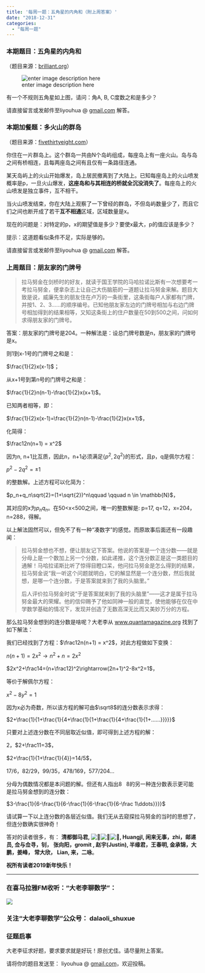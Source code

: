 ```yaml
---
title: '每周一题：五角星的内角和（附上周答案）'
date: "2018-12-31"
categories:
  - "每周一题"
---
```


<h3 id="本期题目：五角星的内角和">本期题目：五角星的内角和</h3>
（题目来源：<a href="http://brilliant.org" data-mce-href="http://brilliant.org">brilliant.org</a>）

![enter image description here](https://ds055uzetaobb.cloudfront.net/image_optimizer/face58ad9c3a7643ee1beffd7bd390637fa671d4.png)

有一个不规则五角星如上图，请问：角A, B, C度数之和是多少？

请直接留言或发邮件至liyouhua @ <a href="http://gmail.com" data-mce-href="http://gmail.com">gmail.com</a> 解答。
<h3 id="本期加餐题：多火山的群岛">本期加餐题：多火山的群岛</h3>
（题目来源：<a href="http://fivethirtyeight.com" data-mce-href="http://fivethirtyeight.com">fivethirtyeight.com</a>）

你住在一片群岛上。这个群岛一共由N个岛屿组成，每座岛上有一座火山。岛与岛之间有桥相连，且每两座岛之间有且仅有一条路径连通。

某天岛屿上的火山开始爆发，岛上居民撤离到了大陆上。已知每座岛上的火山喷发概率是p，一旦火山爆发，**这座岛和与其相连的桥就全沉没消失了**。每座岛上的火山喷发是独立事件，互不相干。

当火山喷发结束，你在大陆上观察了一下曾经的群岛，不但岛屿数量少了，而且它们之间也断开成了若干**互不相通**区域，区域数量是x。

现在的问题是：对特定的p，x的期望值是多少？要使x最大，p的值应该是多少？

提示：这道题看似条件不足，实际是够的。

请直接留言或发邮件至liyouhua @ <a href="http://gmail.com" data-mce-href="http://gmail.com">gmail.com</a> 解答。
<h3 id="上周题目：朋友家的门牌号">上周题目：朋友家的门牌号</h3>
<blockquote>拉马努金在剑桥时的好友，就读于国王学院的马哈拉诺比斯有一次想要考一考拉马努金，便拿杂志上让自己大伤脑筋的一道题让拉马努金来解。题目大致是说，威廉先生的朋友住在卢万的一条街里，这条街每户人家都有门牌，并按1、2、3……的顺序编号。已知他朋友家左边的门牌号相加与右边门牌号相加得到的结果相等，又知这条街上的住户数量在50到500之间，问如何求得朋友家的门牌号。</blockquote>
答案：朋友家的门牌号是204。一种解法是：设总门牌号数是n，朋友家的门牌号是x。

则1到x-1号的门牌号之和是：

$\frac{1}{2}x(x-1)$；

从x+1号到第n号的门牌号之和是：

<span class="katex--inline"><span class="katex"><span class="katex-html" aria-hidden="true"><span class="base"><span class="mclose">$\frac{1}{2}n(n-1)-\frac{1}{2}x(x+1)$</span></span></span></span></span>。

已知两者相等，即：

$\frac{1}{2}x(x-1)=\frac{1}{2}n(n-1)-\frac{1}{2}x(x+1)$，

化简得：

<span class="katex--inline"><span class="katex"><span class="katex-html" aria-hidden="true"><span class="base"><span class="mord"><span class="msupsub"><span class="vlist-t"><span class="vlist-r"><span class="vlist" style="height:.814108em;" data-mce-style="height: .814108em;"><span class="" style="top:-3.063em;margin-right:.05em;" data-mce-style="top: -3.063em; margin-right: .05em;"><span class="sizing reset-size6 size3 mtight"><span class="mord mtight">$\frac12n(n+1) = x^2$</span></span></span></span></span></span></span></span></span></span></span></span>

因为n, n+1比互质，因此n，n+1必须满足$\{p^2, 2q^2\}$的形式，且p，q是佩尔方程：

<span class="katex--inline"><span class="katex"><span class="katex-html" aria-hidden="true"><span class="base"><span class="mord">$p^2-2q^2=\pm 1$</span></span></span></span></span>

的整数解。上述方程可以化简为：

$p_n+q_n\sqrt{2}=(1+\sqrt{2})^n\qquad \qquad n \in \mathbb{N}$，

其对应的x为$p_nq_n$​。在50<x<500之间，唯一的整数解是: p=17, q=12，x=204，n=288，得解。

以上解法固然可以，但免不了有一种“凑数字”的感觉。而原故事后面还有一段趣闻：
<blockquote>拉马努金想也不想，便让朋友记下答案。他说的答案是一个连分数——就是分母上是一个数加上另一个分数，如此递推，这个连分数正是这一类题目的通解！马哈拉诺斯比听了惊得目瞪口呆，他问拉马努金是怎么得到的结果，拉马努金说“我一听这个问题就明白，它的解显然是一个连分数，然后我就想，是哪一个连分数，于是答案就来到了我的头脑里。”

后人评价拉马努金时说“于是答案就来到了我的头脑里”——这才是属于拉马努金最大的荣耀。他的信仰赐予了他如同神一般的直觉，使他能够在仅在中学数学基础的情况下，发现并创造了无数高深无比而又美妙万分的方程。</blockquote>
那么拉马努金想到的连分数是啥呢？大老李从 <a href="http://www.quantamagazine.org" data-mce-href="http://www.quantamagazine.org">www.quantamagazine.org</a> 找到了如下解法：

我们已经找到了方程：$\frac12n(n+1) = x^2$，对此方程做如下变换：

<span class="katex--inline"><span class="katex"><span class="katex-html" aria-hidden="true"><span class="base"><span class="mord"><span class="msupsub"><span class="vlist-t"><span class="vlist-r"><span class="vlist" style="height:.814108em;" data-mce-style="height: .814108em;"><span class="" style="top:-3.063em;margin-right:.05em;" data-mce-style="top: -3.063em; margin-right: .05em;"><span class="sizing reset-size6 size3 mtight"><span class="mord mtight">$n(n+1)=2x^2 \rightarrow n^2+n=2x^2$</span></span></span></span></span></span></span></span></span></span></span></span>

$2x^2+\frac14=(n+\frac12)^2\rightarrow(2n+1)^2-8x^2=1$，

等价于解佩尔方程：

<span class="katex--inline"><span class="katex"><span class="katex-html" aria-hidden="true"><span class="base"><span class="mord">$x^2-8y^2=1$</span></span></span></span></span>

因为x必为奇数，所以该方程的解可由$\sqrt8$的连分数表示求得：

<span class="katex--inline"><span class="katex"><span class="katex-html" aria-hidden="true"><span class="base"><span class="mord"><span class="mfrac"><span class="vlist-t vlist-t2"><span class="vlist-r"><span class="vlist" style="height:.845108em;" data-mce-style="height: .845108em;"><span class="" style="top:-3.394em;" data-mce-style="top: -3.394em;"><span class="sizing reset-size6 size3 mtight"><span class="mord mtight"><span class="mord mtight">$2+\frac{1}{1+\frac{1}{4+\frac{1}{1+\frac{1}{4+\frac{1}{1+......}}}}}$</span></span></span></span></span><span class="vlist-s">​</span></span></span></span></span></span></span></span></span>

只要对上述连分数在不同层取近似值，即可得到上述方程的解：

2，$2+\frac11=3$，

$2+\frac{1}{1+\frac{1}{4}}=14/5$，

17/6，82/29，99/35，478/169，577/204…

分母为偶数情况都是本问题的解。但还有人指出<span class="katex--inline"><span class="katex"><span class="katex-mathml">8\sqrt8</span><span class="katex-html" aria-hidden="true"><span class="base"><span class="mord sqrt"><span class="vlist-t vlist-t2"><span class="vlist-r"><span class="vlist" style="height:.90722em;" data-mce-style="height: .90722em;"><span class="svg-align" style="top:-3em;" data-mce-style="top: -3em;"><span class="mord" style="padding-left:.833em;" data-mce-style="padding-left: .833em;">8</span></span></span><span class="vlist-s">​</span></span></span></span></span></span></span></span>的另一种连分数表示更可能是拉马努金想到的连分数：

<span class="katex--inline"><span class="katex"><span class="katex-html" aria-hidden="true"><span class="base"><span class="mord"><span class="mfrac"><span class="vlist-t vlist-t2"><span class="vlist-r"><span class="vlist" style="height:.845108em;" data-mce-style="height: .845108em;"><span class="" style="top:-3.394em;" data-mce-style="top: -3.394em;"><span class="sizing reset-size6 size3 mtight"><span class="mord mtight"><span class="mord mtight">$3-\frac{1}{6-\frac{1}{6-\frac{1}{6-\frac{1}{6-\frac 1\ddots}}}}$</span></span></span></span></span><span class="vlist-s">​</span></span></span></span></span></span></span></span></span>

请试算一下以上连分数的各层近似值。我们无从去窥探拉马努金的当时的思想了，但连分数确实很神奇！

答对的读者很多，有： **清都御马君, <img data-mce-resize="false" data-mce-placeholder="1" data-wp-emoji="1" class="emoji" alt="😤" src="https://s0.wp.com/wp-content/mu-plugins/wpcom-smileys/twemoji/2/72x72/1f624.png" data-mce-src="https://s0.wp.com/wp-content/mu-plugins/wpcom-smileys/twemoji/2/72x72/1f624.png"><img data-mce-resize="false" data-mce-placeholder="1" data-wp-emoji="1" class="emoji" alt="😤" src="https://s0.wp.com/wp-content/mu-plugins/wpcom-smileys/twemoji/2/72x72/1f624.png" data-mce-src="https://s0.wp.com/wp-content/mu-plugins/wpcom-smileys/twemoji/2/72x72/1f624.png"><img data-mce-resize="false" data-mce-placeholder="1" data-wp-emoji="1" class="emoji" alt="😤" src="https://s0.wp.com/wp-content/mu-plugins/wpcom-smileys/twemoji/2/72x72/1f624.png" data-mce-src="https://s0.wp.com/wp-content/mu-plugins/wpcom-smileys/twemoji/2/72x72/1f624.png">, Huangjl, 闲来无事，zhi，邮递员, 佥与佥寻，钊， 张向阳，gromit , 赵宇(Justin), 半缘君，王春明, 金承锦，大鹏，姜峰， 常大欣， Lian, 来，二咏**。

**祝所有读者2019新年快乐！**

<hr>

<h3 id="在喜马拉雅fm收听：大老李聊数学”：">在喜马拉雅FM收听："大老李聊数学”：</h3>
![](https://upload-images.jianshu.io/upload_images/348687-157cd7585d8e4ebc?imageMogr2/auto-orient/strip%7CimageView2/2/w/432)
<h3 id="关注“大老李聊数学”公众号：-dalaoli_shuxue">关注“大老李聊数学”公众号： dalaoli_shuxue</h3>
<h3 id="征题启事">征题启事</h3>
大老李征求好题，要求要求就是好玩！原创尤佳。请尽量附上答案。

请将你的题目发送至： liyouhua @ <a href="http://gmail.com" data-mce-href="http://gmail.com">gmail.com</a>，欢迎投稿。